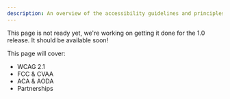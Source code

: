 ```yaml
---
description: An overview of the accessibility guidelines and principles we adhere to.
---
```


This page is not ready yet, we're working on getting it done for the 1.0 release. It should be
available soon!

This page will cover:

- WCAG 2.1
- FCC & CVAA
- ACA & AODA
- Partnerships
